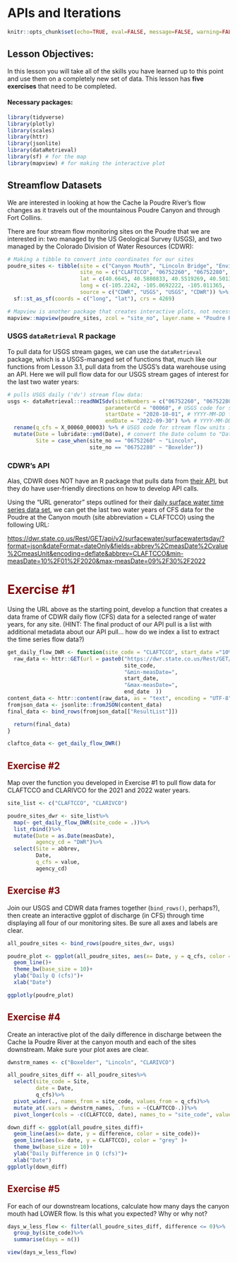 # APIs and Iterations

```r
knitr::opts_chunk$set(echo=TRUE, eval=FALSE, message=FALSE, warning=FALSE, rows.print=5, fig.width=11)
```

## Lesson Objectives:

In this lesson you will take all of the skills you have learned up to this point and use them on a completely new set of data. This lesson has **five exercises** that need to be completed.

#### Necessary packages:

```r
library(tidyverse)
library(plotly)
library(scales)
library(httr)
library(jsonlite)
library(dataRetrieval)
library(sf) # for the map
library(mapview) # for making the interactive plot
```

## Streamflow Datasets

We are interested in looking at how the Cache la Poudre River's flow changes as it travels out of the mountainous Poudre Canyon and through Fort Collins.

There are four stream flow monitoring sites on the Poudre that we are interested in: two managed by the US Geological Survey (USGS), and two managed by the Colorado Division of Water Resources (CDWR):

```r
# Making a tibble to convert into coordinates for our sites
poudre_sites <- tibble(site = c("Canyon Mouth", "Lincoln Bridge", "Environmental Learning Center", "Below Fossil Creek Reservoir"),
                       site_no = c("CLAFTCCO", "06752260", "06752280", "CLARIVCO"),
                       lat = c(40.6645, 40.5880833, 40.5519269, 40.5013),
                       long = c(-105.2242, -105.0692222, -105.011365, -104.967),
                       source = c("CDWR", "USGS", "USGS", "CDWR")) %>%
  sf::st_as_sf(coords = c("long", "lat"), crs = 4269)

# Mapview is another package that creates interactive plots, not necessary for you to know yet!
mapview::mapview(poudre_sites, zcol = "site_no", layer.name = "Poudre River Monitoring")
```

### USGS `dataRetrieval` R package

To pull data for USGS stream gages, we can use the `dataRetrieval` package, which is a USGS-managed set of functions that, much like our functions from Lesson 3.1, pull data from the USGS's data warehouse using an API. Here we will pull flow data for our USGS stream gages of interest for the last two water years:

```r
# pulls USGS daily ('dv') stream flow data:
usgs <- dataRetrieval::readNWISdv(siteNumbers = c("06752260", "06752280"), # USGS site code for the Poudre River at the Lincoln Bridge and the ELC
                               parameterCd = "00060", # USGS code for stream flow
                               startDate = "2020-10-01", # YYYY-MM-DD formatting
                               endDate = "2022-09-30") %>% # YYYY-MM-DD formatting
  rename(q_cfs = X_00060_00003) %>% # USGS code for stream flow units in cubic feet per second (CFS)
  mutate(Date = lubridate::ymd(Date), # convert the Date column to "Date" formatting using the `lubridate` package
         Site = case_when(site_no == "06752260" ~ "Lincoln", 
                          site_no == "06752280" ~ "Boxelder"))
```

### CDWR's API

Alas, CDWR does NOT have an R package that pulls data from [their API](https://dwr.state.co.us/Rest/GET/Help#Datasets&#SurfaceWaterController&#gettingstarted&#jsonxml), but they do have user-friendly directions on how to develop API calls.

Using the "URL generator" steps outlined for their [daily surface water time series data set](https://dwr.state.co.us/Rest/GET/Help/SurfaceWaterTSDayGenerator), we can get the last two water years of CFS data for the Poudre at the Canyon mouth (site abbreviation = CLAFTCCO) using the following URL:

<https://dwr.state.co.us/Rest/GET/api/v2/surfacewater/surfacewatertsday/?format=json&dateFormat=dateOnly&fields=abbrev%2CmeasDate%2Cvalue%2CmeasUnit&encoding=deflate&abbrev=CLAFTCCO&min-measDate=10%2F01%2F2020&max-measDate=09%2F30%2F2022>

# Exercise #1 {style="color: maroon"}

Using the URL above as the starting point, develop a function that creates a data frame of CDWR daily flow (CFS) data for a selected range of water years, for any site. (HINT: The final product of our API pull is a list with additional metadata about our API pull... how do we index a list to extract the time series flow data?)

```r
get_daily_flow_DWR <- function(site_code = "CLAFTCCO", start_date ="10%2F01%2F2020", end_date = "09%2F30%2F2022" ){
  raw_data <- httr::GET(url = paste0("https://dwr.state.co.us/Rest/GET/api/v2/surfacewater/surfacewatertsday/?format=json&dateFormat=dateOnly&fields=abbrev%2CmeasDate%2Cvalue%2CmeasUnit&encoding=deflate&abbrev=",
                                     site_code,
                                     "&min-measDate=",
                                     start_date,
                                     "&max-measDate=",
                                     end_date  ))
content_data <- httr::content(raw_data, as = "text", encoding = "UTF-8")
fromjson_data <- jsonlite::fromJSON(content_data)
final_data <- bind_rows(fromjson_data[["ResultList"]])

  return(final_data)
} 

claftco_data <- get_daily_flow_DWR()
```

## Exercise #2 {style="color: maroon"}

Map over the function you developed in Exercise #1 to pull flow data for CLAFTCCO and CLARIVCO for the 2021 and 2022 water years.

```r
site_list <- c("CLAFTCCO", "CLARIVCO")

poudre_sites_dwr <- site_list%>%
  map(~ get_daily_flow_DWR(site_code = .))%>%
  list_rbind()%>%
  mutate(Date = as.Date(measDate), 
         agency_cd = "DWR")%>%
  select(Site = abbrev, 
         Date, 
         q_cfs = value, 
         agency_cd)
```

## Exercise #3 {style="color: maroon"}

Join our USGS and CDWR data frames together (`bind_rows()`, perhaps?), then create an interactive ggplot of discharge (in CFS) through time displaying all four of our monitoring sites. Be sure all axes and labels are clear.

```r

all_poudre_sites <- bind_rows(poudre_sites_dwr, usgs)

poudre_plot <- ggplot(all_poudre_sites, aes(x= Date, y = q_cfs, color = Site))+
  geom_line()+
  theme_bw(base_size = 10)+
  ylab("Daily Q (cfs)")+
  xlab("Date")

ggplotly(poudre_plot)
```

## Exercise #4 {style="color: maroon"}

Create an interactive plot of the daily difference in discharge between the Cache la Poudre River at the canyon mouth and each of the sites downstream. Make sure your plot axes are clear.

```r
dwnstrm_names <- c("Boxelder", "Lincoln", "CLARIVCO")

all_poudre_sites_diff <- all_poudre_sites%>%
  select(site_code = Site, 
         date = Date, 
         q_cfs)%>%
  pivot_wider(., names_from = site_code, values_from = q_cfs)%>%
  mutate_at(.vars = dwnstrm_names, .funs = ~(CLAFTCCO-.))%>%
  pivot_longer(cols = -c(CLAFTCCO, date), names_to = "site_code", values_to = "difference")

down_diff <- ggplot(all_poudre_sites_diff)+
  geom_line(aes(x= date, y = difference, color = site_code))+
  geom_line(aes(x= date, y = CLAFTCCO), color = "grey" )+
  theme_bw(base_size = 10)+
  ylab("Daily Difference in Q (cfs)")+
  xlab("Date")
ggplotly(down_diff)

```

## Exercise #5 {style="color: maroon"}

For each of our downstream locations, calculate how many days the canyon mouth had LOWER flow. Is this what you expected? Why or why not?

```r
days_w_less_flow <- filter(all_poudre_sites_diff, difference <= 0)%>%
  group_by(site_code)%>%
  summarise(days = n())

view(days_w_less_flow)
```
